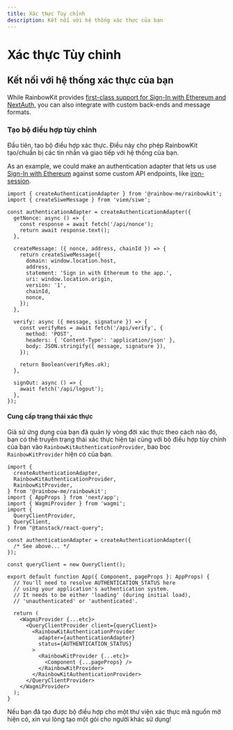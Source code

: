 ```yaml
---
title: Xác thực Tùy chỉnh
description: Kết nối với hệ thống xác thực của bạn
---
```


# Xác thực Tùy chỉnh

## Kết nối với hệ thống xác thực của bạn

While RainbowKit provides [first-class support for Sign-In with Ethereum and NextAuth,](/docs/authentication#set-up-sign-in-with-ethereum-and-nextauth) you can also integrate with custom back-ends and message formats.

### Tạo bộ điều hợp tùy chỉnh

Đầu tiên, tạo bộ điều hợp xác thực. Điều này cho phép RainbowKit tạo/chuẩn bị các tin nhắn và giao tiếp với hệ thống của bạn.

As an example, we could make an authentication adapter that lets us use [Sign-In with Ethereum](https://login.xyz) against some custom API endpoints, like [iron-session](https://github.com/rainbow-me/rainbowkit/tree/main/examples/with-next-siwe-iron-session).

```tsx
import { createAuthenticationAdapter } from '@rainbow-me/rainbowkit';
import { createSiweMessage } from 'viem/siwe';

const authenticationAdapter = createAuthenticationAdapter({
  getNonce: async () => {
    const response = await fetch('/api/nonce');
    return await response.text();
  },

  createMessage: ({ nonce, address, chainId }) => {
    return createSiweMessage({
      domain: window.location.host,
      address,
      statement: 'Sign in with Ethereum to the app.',
      uri: window.location.origin,
      version: '1',
      chainId,
      nonce,
    });
  },

  verify: async ({ message, signature }) => {
    const verifyRes = await fetch('/api/verify', {
      method: 'POST',
      headers: { 'Content-Type': 'application/json' },
      body: JSON.stringify({ message, signature }),
    });

    return Boolean(verifyRes.ok);
  },

  signOut: async () => {
    await fetch('/api/logout');
  },
});
```

#### Cung cấp trạng thái xác thực

Giả sử ứng dụng của bạn đã quản lý vòng đời xác thực theo cách nào đó, bạn có thể truyền trạng thái xác thực hiện tại cùng với bộ điều hợp tùy chỉnh của bạn vào `RainbowKitAuthenticationProvider`, bao bọc `RainbowKitProvider` hiện có của bạn.

```tsx
import {
  createAuthenticationAdapter,
  RainbowKitAuthenticationProvider,
  RainbowKitProvider,
} from '@rainbow-me/rainbowkit';
import { AppProps } from 'next/app';
import { WagmiProvider } from 'wagmi';
import {
  QueryClientProvider,
  QueryClient,
} from "@tanstack/react-query";

const authenticationAdapter = createAuthenticationAdapter({
  /* See above... */
});

const queryClient = new QueryClient();

export default function App({ Component, pageProps }: AppProps) {
  // You'll need to resolve AUTHENTICATION_STATUS here
  // using your application's authentication system.
  // It needs to be either 'loading' (during initial load),
  // 'unauthenticated' or 'authenticated'.

  return (
    <WagmiProvider {...etc}>
      <QueryClientProvider client={queryClient}>
        <RainbowKitAuthenticationProvider
          adapter={authenticationAdapter}
          status={AUTHENTICATION_STATUS}
        >
          <RainbowKitProvider {...etc}>
            <Component {...pageProps} />
          </RainbowKitProvider>
        </RainbowKitAuthenticationProvider>
      </QueryClientProvider>
    </WagmiProvider>
  );
}
```

Nếu bạn đã tạo được bộ điều hợp cho một thư viện xác thực mã nguồn mở hiện có, xin vui lòng tạo một gói cho người khác sử dụng!

